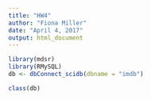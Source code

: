 ---
title: "HW4"
author: "Fiona Miller"
date: "April 4, 2017"
output: html_document
---
```{r, message=FALSE, warning=FALSE}
library(mdsr)
library(RMySQL)
db <- dbConnect_scidb(dbname = "imdb")
```

```{r, include=FALSE}
class(db)
```

